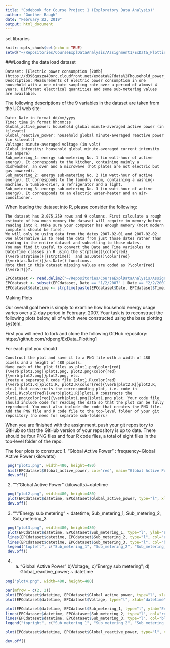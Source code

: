 ```yaml
---
title: "Codebook for Course Project 1 (Exploratory Data Analysis)"
author: "Gunther Baugh"
date: "February 22, 2019"
output: html_document
---
```


set libraries



```r
knitr::opts_chunk$set(echo = TRUE)
setwd("~/Repositories/CourseExplDataAnalysis/Assignment1/ExData_Plotting1/")

```



###Loading the data
load dataset

    Dataset: [Electric power consumption [20Mb] (https://d396qusza40orc.cloudfront.net/exdata%2Fdata%2Fhousehold_power_consumption.zip) 
    Description: Measurements of electric power consumption in one household with a one-minute sampling rate over a period of almost 4 years. Different electrical quantities and some sub-metering values are available.

The following descriptions of the 9 variables in the dataset are taken from the UCI web site:

    Date: Date in format dd/mm/yyyy
    Time: time in format hh:mm:ss
    Global_active_power: household global minute-averaged active power (in kilowatt)
    Global_reactive_power: household global minute-averaged reactive power (in kilowatt)
    Voltage: minute-averaged voltage (in volt)
    Global_intensity: household global minute-averaged current intensity (in ampere)
    Sub_metering_1: energy sub-metering No. 1 (in watt-hour of active energy). It corresponds to the kitchen, containing mainly a dishwasher, an oven and a microwave (hot plates are not electric but gas powered).
    Sub_metering_2: energy sub-metering No. 2 (in watt-hour of active energy). It corresponds to the laundry room, containing a washing-machine, a tumble-drier, a refrigerator and a light.
    Sub_metering_3: energy sub-metering No. 3 (in watt-hour of active energy). It corresponds to an electric water-heater and an air-conditioner.
    
    

When loading the dataset into R, please consider the following:

    The dataset has 2,075,259 rows and 9 columns. First calculate a rough estimate of how much memory the dataset will require in memory before reading into R. Make sure your computer has enough memory (most modern computers should be fine).
    We will only be using data from the dates 2007-02-01 and 2007-02-02. One alternative is to read the data from just those dates rather than reading in the entire dataset and subsetting to those dates.
    You may find it useful to convert the Date and Time variables to Date/Time classes in R using the strptime()\color{red}{\verb|strptime()|}strptime()  and as.Date()\color{red}{\verb|as.Date()|}as.Date() functions.
    Note that in this dataset missing values are coded as ?\color{red}{\verb|?|}?.
    
```r

EPCdataset <- read.delim2("~/Repositories/CourseExplDataAnalysis/Assignment1/ExData_Plotting1/household_power_consumption.txt", header = TRUE, sep = ";", dec = ".", colClasses=c("character", "character", "numeric", "numeric", "numeric", "numeric", "numeric", "numeric", "numeric"), na.strings=c("?"))
EPCdataset <- subset(EPCdataset, Date == "1/2/2007" | Date == "2/2/2007" )
EPCdataset$datetime <- strptime(paste(EPCdataset$Date, EPCdataset$Time),format="%d/%m/%Y %H:%M:%S") 

```
    
    
    
  Making Plots

Our overall goal here is simply to examine how household energy usage varies over a 2-day period in February, 2007. Your task is to reconstruct the following plots below, all of which were constructed using the base plotting system.

First you will need to fork and clone the following GitHub repository: https://github.com/rdpeng/ExData_Plotting1

For each plot you should

    Construct the plot and save it to a PNG file with a width of 480 pixels and a height of 480 pixels.
    Name each of the plot files as plot1.png\color{red}{\verb|plot1.png|}plot1.png, plot2.png\color{red}{\verb|plot2.png|}plot2.png, etc.
    Create a separate R code file (plot1.R\color{red}{\verb|plot1.R|}plot1.R, plot2.R\color{red}{\verb|plot2.R|}plot2.R, etc.) that constructs the corresponding plot, i.e. code in plot1.R\color{red}{\verb|plot1.R|}plot1.R constructs the plot1.png\color{red}{\verb|plot1.png|}plot1.png plot. Your code file should include code for reading the data so that the plot can be fully reproduced. You must also include the code that creates the PNG file.
    Add the PNG file and R code file to the top-level folder of your git repository (no need for separate sub-folders)

When you are finished with the assignment, push your git repository to GitHub so that the GitHub version of your repository is up to date. There should be four PNG files and four R code files, a total of eight files in the top-level folder of the repo.

The four plots to construct:
1. "Global Active Power" : frequency~Global Active Power (kilowatts)
```r
 png("plot1.png", width=480, height=480)
 hist(EPCdataset$Global_active_power, col="red", main="Global Active Power", xlab="Global Active Power (kilowatts)")
 dev.off()
```

2. "": "Global Active Power" (kilowatts)~datetime
```r
 png("plot2.png", width=480, height=480)
 plot(EPCdataset$datetime, EPCdataset$Global_active_power, type="l", xlab="", ylab="Global Active Power (kilowatts)")
 dev.off()

```

3. "": "Energy sub metering" ~ datetime; Sub_metering_1, Sub_metering_2, Sub_metering_3 
```r
 png("plot3.png", width=480, height=480)
 plot(EPCdataset$datetime, EPCdataset$Sub_metering_1, type="l", ylab="Energy sub metering", xlab="")
 lines(EPCdataset$datetime, EPCdataset$Sub_metering_2, type="l", col="red")
 lines(EPCdataset$datetime, EPCdataset$Sub_metering_3, type="l", col="blue")
 legend("topleft", c("Sub_metering_1", "Sub_metering_2", "Sub_metering_3"), lty=1, lwd=2.5, col=c("black", "red", "blue"))
 dev.off()
```

4. a) "Global Active Power" b)Voltage;, c)"Energy sub metering"; d) Global_reactive_power; ~ datetime
```r
png("plot4.png", width=480, height=480)

par(mfrow = c(2, 2)) 
plot(EPCdataset$datetime, EPCdataset$Global_active_power, type="l", xlab="", ylab="Global Active Power", cex=0.2)
plot(EPCdataset$datetime, EPCdataset$Voltage, type="l", xlab="datetime", ylab="Voltage")

plot(EPCdataset$datetime, EPCdataset$Sub_metering_1, type="l", ylab="Energy sub metering", xlab="")
lines(EPCdataset$datetime, EPCdataset$Sub_metering_2, type="l", col="red")
lines(EPCdataset$datetime, EPCdataset$Sub_metering_3, type="l", col="blue")
legend("topright", c("Sub_metering_1", "Sub_metering_2", "Sub_metering_3"), lty=, lwd=2.5, col=c("black", "red", "blue"), bty="o")

plot(EPCdataset$datetime, EPCdataset$Global_reactive_power, type="l", xlab="datetime", ylab="Global_reactive_power")

dev.off() 

```






















